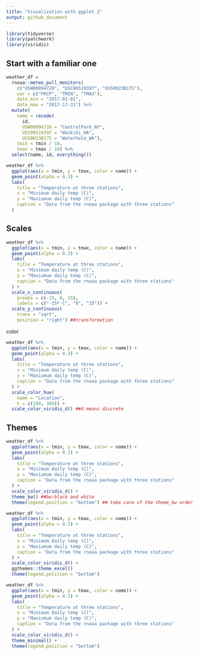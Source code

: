 ```yaml
---
title: "Visualization with ggplot 2"
output: github_document
---
```


```r
library(tidyverse)
library(patchwork)
library(viridis)
```

## Start with a familiar one
```r
weather_df = 
  rnoaa::meteo_pull_monitors(
    c("USW00094728", "USC00519397", "USS0023B17S"),
    var = c("PRCP", "TMIN", "TMAX"), 
    date_min = "2017-01-01",
    date_max = "2017-12-31") %>%
  mutate(
    name = recode(
      id, 
      USW00094728 = "CentralPark_NY", 
      USC00519397 = "Waikiki_HA",
      USS0023B17S = "Waterhole_WA"),
    tmin = tmin / 10,
    tmax = tmax / 10) %>%
  select(name, id, everything())
```


```r
weather_df %>% 
  ggplot(aes(x = tmin, y = tmax, color = name)) +
  geom_point(alpha = 0.3) +
  labs(
    title = "Temperature at three stations",
    x = "Minimum daily temp (C)",
    y = "Maxiumum daily temp (C)",
    caption = "Data from the rnoaa package with three stations"
  )
```

## Scales

```r
weather_df %>% 
  ggplot(aes(x = tmin, y = tmax, color = name)) +
  geom_point(alpha = 0.3) +
  labs(
    title = "Temperature at three stations",
    x = "Minimum daily temp (C)",
    y = "Maxiumum daily temp (C)",
    caption = "Data from the rnoaa package with three stations"
  ) +
  scale_x_continuous(
    breaks = c(-15, 0, 15), 
    labels = c("-15º C", "0", "15")) +
  scale_y_continuous(
    trans = "sqrt",
    position = "right") ##transformation
```

color 

```r
weather_df %>% 
  ggplot(aes(x = tmin, y = tmax, color = name)) +
  geom_point(alpha = 0.3) +
  labs(
    title = "Temperature at three stations",
    x = "Minimum daily temp (C)",
    y = "Maxiumum daily temp (C)",
    caption = "Data from the rnoaa package with three stations"
  ) +
  scale_color_hue(
    name = "Location",
    h = c(100, 300)) +
  scale_color_viridis_d() ##d means discrete
```

## Themes

```r
weather_df %>% 
  ggplot(aes(x = tmin, y = tmax, color = name)) +
  geom_point(alpha = 0.3) +
  labs(
    title = "Temperature at three stations",
    x = "Minimum daily temp (C)",
    y = "Maxiumum daily temp (C)",
    caption = "Data from the rnoaa package with three stations"
  ) +
  scale_color_viridis_d() +
  theme_bw() ##bw:black and white
  theme(legend.position = "bottom") ## take care of the theme_bw order
```

```r
weather_df %>% 
  ggplot(aes(x = tmin, y = tmax, color = name)) +
  geom_point(alpha = 0.3) +
  labs(
    title = "Temperature at three stations",
    x = "Minimum daily temp (C)",
    y = "Maxiumum daily temp (C)",
    caption = "Data from the rnoaa package with three stations"
  ) +
  scale_color_viridis_d() +
  ggthemes::theme_excel()
  theme(legend.position = "bottom")
```

```r
weather_df %>% 
  ggplot(aes(x = tmin, y = tmax, color = name)) +
  geom_point(alpha = 0.3) +
  labs(
    title = "Temperature at three stations",
    x = "Minimum daily temp (C)",
    y = "Maxiumum daily temp (C)",
    caption = "Data from the rnoaa package with three stations"
  ) +
  scale_color_viridis_d() +
  theme_minimal() +
  theme(legend.position = "bottom")
```






